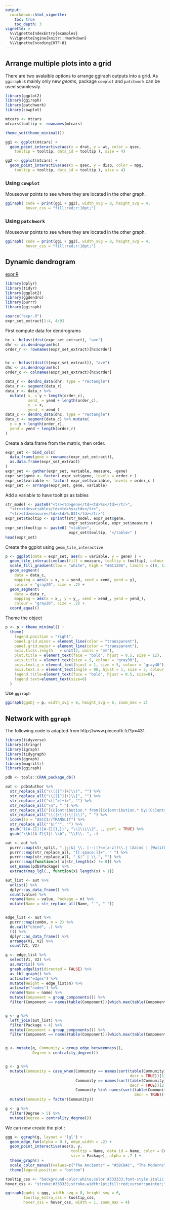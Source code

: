 ```yaml
---
output: 
  rmarkdown::html_vignette:
    toc: true 
    toc_depth: 3
vignette: >
  %\VignetteIndexEntry{examples}
  %\VignetteEngine{knitr::rmarkdown}
  %\VignetteEncoding{UTF-8}
---
```



## Arrange multiple plots into a grid 

There are two avalaible options to arrange ggiraph outputs into a grid. As 
`ggiraph` is mainly only new *geoms*, package `cowplot` and `patchwork` 
can be used seamlessly.

```r
library(ggplot2)
library(ggiraph)
library(patchwork)
library(cowplot)

mtcars <- mtcars
mtcars$tooltip <- rownames(mtcars)

theme_set(theme_minimal())

gg1 <- ggplot(mtcars) +
  geom_point_interactive(aes(x = drat, y = wt, color = qsec, 
    tooltip = tooltip, data_id = tooltip ), size = 4) 

gg2 <- ggplot(mtcars) +
  geom_point_interactive(aes(x = qsec, y = disp, color = mpg, 
    tooltip = tooltip, data_id = tooltip ), size = 4)
```


### Using `cowplot`

Mouseover points to see where they are located in the other graph.

```r
ggiraph( code = print(gg1 + gg2), width_svg = 8, height_svg = 4, 
         hover_css = "fill:red;r:10pt;")
```

### Using `patchwork`

Mouseover points to see where they are located in the other graph.

```r
ggiraph( code = print(gg1 + gg2), width_svg = 8, height_svg = 4, 
         hover_css = "fill:red;r:10pt;")
```

## Dynamic dendrogram

[expr.R](./expr.R)

```r
library(dplyr)
library(tidyr)
library(ggplot2)
library(ggdendro)
library(purrr)
library(ggiraph)

source("expr.R")
expr_set_extract[1:4, 4:9]
```

First compute data for dendrograms

```r
hc <- hclust(dist(expr_set_extract), "ave")
dhr <- as.dendrogram(hc)
order_r <- rownames(expr_set_extract)[hc$order]


hc <- hclust(dist(t(expr_set_extract)), "ave")
dhc <- as.dendrogram(hc)
order_c <- colnames(expr_set_extract)[hc$order]

data_r <- dendro_data(dhr, type = "rectangle")
data_r <- segment(data_r)
data_r <- data_r %>%
  mutate( x_ = y + length(order_c),
          xend_ = yend + length(order_c),
          y_ = x,
          yend_ = xend )
data_c <- dendro_data(dhc, type = "rectangle")
data_c <- segment(data_c) %>% mutate(
  y = y + length(order_r),
  yend = yend + length(order_r)
)
```

Create a data.frame from the matrix, then order. 

```r
expr_set <- bind_cols(
  data_frame(gene = rownames(expr_set_extract)),
  as.data.frame(expr_set_extract)
)
expr_set <- gather(expr_set, variable, measure, -gene)
expr_set$gene <- factor( expr_set$gene, levels = order_r )
expr_set$variable <- factor( expr_set$variable, levels = order_c )
expr_set <- arrange(expr_set, gene, variable)
```

Add a variable to have tooltips as tables

```r
str_model <- paste0("<tr><td>gene</td><td>%s</td></tr>", 
  "<tr><td>variable</td><td>%s</td></tr>", 
  "<tr><td>measure</td><td>%.03f</td></tr>")
expr_set$tooltip <- sprintf(str_model, expr_set$gene, 
                            expr_set$variable, expr_set$measure )
expr_set$tooltip <- paste0( "<table>", 
                            expr_set$tooltip, "</table>" )
head(expr_set)
```

Create the ggplot using `geom_tile_interactive`

```r
p <- ggplot(data = expr_set, aes(x = variable, y = gene) ) +
  geom_tile_interactive(aes(fill = measure, tooltip = tooltip), colour = "white") +
  scale_fill_gradient(low = "white", high = "#BC120A", limits = c(0, 13)) +
  geom_segment(
    data = data_c,
    mapping = aes(x = x, y = yend, xend = xend, yend = y),
    colour = "gray20", size = .2) +
  geom_segment(
    data = data_r,
    mapping = aes(x = x_, y = y_, xend = xend_, yend = yend_),
    colour = "gray20", size = .2) +
  coord_equal()
```

Theme the object

```r
p <- p + theme_minimal() +
  theme(
    legend.position = "right",
    panel.grid.minor = element_line(color = "transparent"),
    panel.grid.major = element_line(color = "transparent"),
    axis.ticks.length	= unit(2, units = "mm"),
    plot.title = element_text(face = "bold", hjust = 0.5, size = 12),
    axis.title = element_text(size = 9, colour = "gray30"),
    axis.text.y = element_text(hjust = 1, size = 5, colour = "gray40"),
    axis.text.x = element_text(angle = 90, hjust = 1, size = 5, colour = "gray40"),
    legend.title=element_text(face = "bold", hjust = 0.5, size=8),
    legend.text=element_text(size=6)
  )
```

Use `ggiraph`

```r
ggiraph(ggobj = p, width_svg = 8, height_svg = 6, zoom_max = 2)
```

## Network with `ggraph`

The following code is adapted from http://www.pieceofk.fr/?p=431. 

```r
library(tidyverse)
library(stringr)
library(igraph)
library(tidygraph)
library(ggraph)
library(magrittr)
library(ggiraph)

pdb <- tools::CRAN_package_db()

aut <- pdb$Author %>%
  str_replace_all("\\(([^)]+)\\)", "") %>%
  str_replace_all("\\[([^]]+)\\]", "") %>%
  str_replace_all("<([^>]+)>", "") %>%
  str_replace_all("\n", " ") %>%
  str_replace_all("[Cc]ontribution.* from|[Cc]ontribution.* by|[Cc]ontributors", " ") %>%
  str_replace_all("\\(|\\)|\\[|\\]", " ") %>%
  iconv(to = "ASCII//TRANSLIT") %>%
  str_replace_all("'$|^'", "") %>%
  gsub("([A-Z])([A-Z]{1,})", "\\1\\L\\2", ., perl = TRUE) %>%
  gsub("\\b([A-Z]{1}) \\b", "\\1\\. ", .) 

aut <- aut %>%
  purrr::map(str_split, ",|;|&| \\. |--|(?<=[a-z])\\.| [Aa]nd | [Ww]ith | [Bb]y ", simplify = TRUE) %>%
  purrr::map(str_replace_all, "[[:space:]]+", " ") %>%
  purrr::map(str_replace_all, " $|^ | \\.", "") %>%
  purrr::map(function(x) x[str_length(x) != 0]) %>%
  set_names(pdb$Package) %>%
  extract(map_lgl(., function(x) length(x) > 1))

aut_list <- aut %>%
  unlist() %>%
  dplyr::as_data_frame() %>%
  count(value) %>%
  rename(Name = value, Package = n) %>% 
  mutate(Name = str_replace_all(Name, "'", " ")) 


edge_list <- aut %>%
  purrr::map(combn, m = 2) %>%
  do.call("cbind", .) %>%
  t() %>%
  dplyr::as_data_frame() %>%
  arrange(V1, V2) %>%
  count(V1, V2)

g <- edge_list %>%
  select(V1, V2) %>%
  as.matrix() %>%
  graph.edgelist(directed = FALSE) %>%
  as_tbl_graph() %>%
  activate("edges") %>%
  mutate(Weight = edge_list$n) %>%
  activate("nodes") %>%
  rename(Name = name) %>%
  mutate(Component = group_components()) %>%
  filter(Component == names(table(Component))[which.max(table(Component))])


g <- g %>%
  left_join(aut_list) %>%
  filter(Package > 4) %>%
  mutate(Component = group_components()) %>%
  filter(Component == names(table(Component))[which.max(table(Component))])


g <- mutate(g, Community = group_edge_betweenness(),
            Degree = centrality_degree())


g <- g %>%
  mutate(Community = case_when(Community == names(sort(table(Community),
                                                       decr = TRUE))[1] ~ "The Ancients",
                               Community == names(sort(table(Community),
                                                       decr = TRUE))[2] ~ "The Moderns",
                               Community %in% names(sort(table(Community),
                                                         decr = TRUE))[-1:-2] ~ "Unclassified")) %>%
  mutate(Community = factor(Community))

g <- g %>%
  filter(Degree > 5) %>%
  mutate(Degree = centrality_degree())
```

We can now create the plot :

```r
ggg <- ggraph(g, layout = 'lgl') +
  geom_edge_fan(alpha = 0.1, edge_width = .2) +
  geom_point_interactive(aes(x, y,
                             tooltip = Name, data_id = Name, color = Community,
                             size = Package), alpha = .7 ) +
  theme_graph() +
  scale_color_manual(values=c("The Ancients" = "#5BC8AC", "The Moderns" = "#F18D9E", Unclassified = "#E6D72A")) +
  theme(legend.position = "bottom")

tooltip_css <- "background-color:white;color:#333333;font-style:italic;padding:5px;border-radius:3px 4px;border: 1pt #333333 solid;"
hover_css <- "stroke:#333333;stroke-width:1pt;fill:red;cursor:pointer;"

ggiraph(ggobj = ggg, width_svg = 8, height_svg = 6,
        tooltip_extra_css = tooltip_css,
        hover_css = hover_css, width = 1, zoom_max = 4)
```




